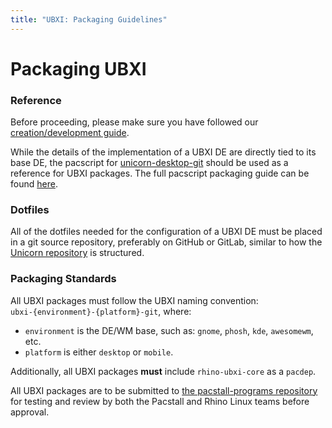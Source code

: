 ```yaml
---
title: "UBXI: Packaging Guidelines"
---
```


# Packaging UBXI

### Reference

Before proceeding, please make sure you have followed our [creation/development guide](create).

While the details of the implementation of a UBXI DE are directly tied to its base DE, the pacscript for [unicorn-desktop-git](https://github.com/pacstall/pacstall-programs/blob/master/packages/unicorn-desktop-git/unicorn-desktop-git.pacscript) should be used as a reference for UBXI packages. The full pacscript packaging guide can be found [here](../pacstall-101).

### Dotfiles

All of the dotfiles needed for the configuration of a UBXI DE must be placed in a git source repository, preferably on GitHub or GitLab, similar to how the [Unicorn repository](https://github.com/rhino-linux/unicorn) is structured.

### Packaging Standards

All UBXI packages must follow the UBXI naming convention:  
`ubxi-{environment}-{platform}-git`, where:

- `environment` is the DE/WM base, such as: `gnome`, `phosh`, `kde`, `awesomewm`, etc.
- `platform` is either `desktop` or `mobile`.

Additionally, all UBXI packages **must** include `rhino-ubxi-core` as a `pacdep`.

All UBXI packages are to be submitted to [the pacstall-programs repository](https://github.com/pacstall/pacstall-programs) for testing and review by both the Pacstall and Rhino Linux teams before approval.
